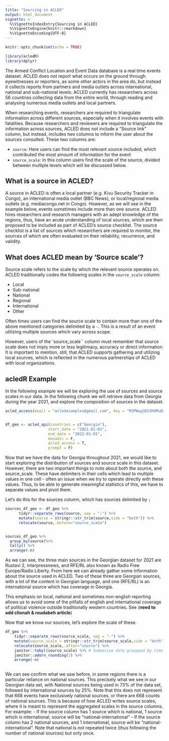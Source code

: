 ```yaml
---
title: "Sourcing in ACLED"
output: html_document
vignette: >
  %\VignetteIndexEntry{Sourcing in ACLED}
  %\VignetteEngine{knitr::rmarkdown}
  %\VignetteEncoding{UTF-8}
---
```


```r
knitr::opts_chunk$set(echo = TRUE)
```

```r
library(acledR)
library(dplyr)

```

The Armed Conflict Location and Event Data database is a real time events dataset. ACLED does not report what occurs on the ground through eyewitnesses or reporters, as some other actors in the area do, but instead it collects reports from partners and media outlets across international, national and sub-national levels. ACLED currently has researchers across 56 countries collecting data from the entire world, through reading and analysing numerous media outlets and local partners. 

When researching events, researchers are required to triangulate information across different sources, especially when it involves events with fatalities. Because researchers and reviewers are required to triangulate the information across sources, ACLED does not include a "Source link" column, but instead, includes two columns to inform the user about the sources consulted. These two columns are:

- `source`: Here users can find the most relevant source included, which contributed the most amount of information for the event
- `source_scale`: In this column users find the scale of the source, divided between multiple levels which will be discussed below. 


## What is a source in ACLED? 

A source in ACLED is often a local partner (e.g. Kivu Security Tracker in Congo), an international media outlet (BBC News), or local/regional media outlets (e.g. mediacongo.net in Congo). However, as we will see in the example below, events sometimes include more than one source. ACLED hires researchers and research managers with an adept knowledge of the regions, thus, have an acute understanding of local sources, which are then proposed to be included as part of ACLED's source checklist. The source checklist is a list of sources which researchers are required to monitor, the sources of which are often evaluated on their reliability, recurrence, and validity. 

## What does ACLED mean by 'Source scale'?

Source scale refers to the scale by which the relevant source operates on. ACLED traditionally codes the following scales in the `source_scale` column:

- Local
- Sub-national
- National
- Regional 
- International 
- Other

Often times users can find the source scale to contain more than one of the above mentioned categories delimited by a `-`. This is a result of an event utilizing multiple sources which vary across scope. 

However, users of the `source_scale`` column must remember that source scale does not imply more or less legitimacy, accuracy or direct information. It is important to mention, still, that ACLED supports gathering and utilizing local sources, which is reflected in the numerous partnerships of ACLED with local organizations. 


## acledR Example

In the following example we will be exploring the use of sources and source scales in our data. In the following chunk we will retrieve data from Georgia during the year 2021, and explore the composition of sources in the dataset.  


```r

acled_access(email = "acledexamples@gmail.com", key = "M3PWwg3DIdhHMuDiilp5") #  This is an example, you will need to input your credentials.


df_geo <- acled_api(countries = c("Georgia"),
                   start_date = "2021-01-01",
                   end_date = "2022-01-01",
                   monadic = F,
                   acled_access = T,
                   prompt = F)
```

Now that we have the data for Georgia throughout 2021, we would like to start exploring the distribution of sources and source scale in this dataset. However, there are two important things to note about both the source, and source_scale. These have delimiters in their cells which lead to multiple values in one cell - often an issue when we try to operate directly with these values. Thus, to be able to generate meaningful statistics of this, we have to separate values and pivot them. 

Let's do this for the sources column, which has sources delimited by `;`

```r

sources_df_geo <- df_geo %>%
      tidyr::separate_rows(source, sep = ";") %>%
      mutate(source = stringr::str_trim(source,side = "both")) %>%
      relocate(source,.before="source_scale")


sources_df_geo %>%
  group_by(source)%>%
  tally() %>%
  arrange(-n)

```

As we can see, the three main sources in the Georgian dataset for 2021 are Rustavi 2, interpressnews, and RFE/RL also known as Radio Free Europe/Radio Liberty. From here we can already gather some information about the source used in ACLED. Two of these three are Georgian sources, with a lot of the content in Georgian language, and one (RFE/RL) is an international source which has coverage in Georgia.

This emphasis on local, national and sometimes non-english reporting allows us to avoid some of the pitfalls of english and international coverage of political violence outside traditionally western countries. See (**need to add clionah & roudabeh article**)

Now that we know our sources, let's explore the scale of these. 

```r
df_geo %>%
    tidyr::separate_rows(source_scale, sep = "-") %>%
    mutate(source_scale = stringr::str_trim(source_scale,side = "both")) %>%
    relocate(source_scale,.after="source") %>%
    janitor::tabyl(source_scale) %>% # Summarize data groupped by time_precision
    janitor::adorn_rounding(2) %>%
    arrange(-n)
    
```

We can see confirm what we saw before, in some regions there is a particular reliance on national sources. This precisely what we see in our Georgian data set, with National sources being used in 73% of the data set, followed by international sources by 25%. Note that this does not represent that 668 events have exclusively national sources, or there are 668 counts of national sources. This is because of how ACLED writes source scales, where it is meant to represent the aggregated scales in the source columns. For example: 
- If the source column has 1 source which is national, 1 source which is international, source will be "national-international"
- If the source column has 2 national sources, and 1 international, source will be "national-international". Note that national is not repeated twice (thus following the number of national sources) but only once. 



  
